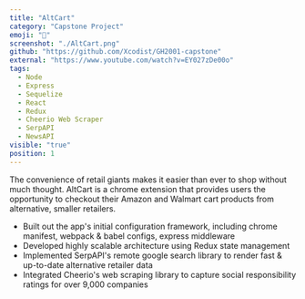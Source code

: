 ```yaml
---
title: "AltCart"
category: "Capstone Project"
emoji: "🛒"
screenshot: "./AltCart.png"
github: "https://github.com/Xcodist/GH2001-capstone"
external: "https://www.youtube.com/watch?v=EY027zDe00o"
tags:
  - Node
  - Express
  - Sequelize
  - React
  - Redux
  - Cheerio Web Scraper
  - SerpAPI
  - NewsAPI
visible: "true"
position: 1
---
```


The convenience of retail giants makes it easier than ever to shop without much thought. AltCart is a chrome extension that provides users the opportunity to checkout their Amazon and Walmart cart products from alternative, smaller retailers.
+ Built out the app's initial configuration framework, including chrome manifest, webpack & babel configs, express middleware
+ Developed highly scalable architecture using Redux state management
+ Implemented SerpAPI's remote google search library to render fast & up-to-date alternative retailer data
+ Integrated Cheerio's web scraping library to capture social responsibility ratings for over 9,000 companies